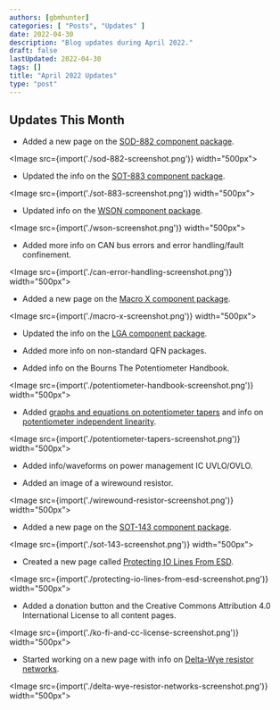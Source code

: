 ```yaml
---
authors: [gbmhunter]
categories: [ "Posts", "Updates" ]
date: 2022-04-30
description: "Blog updates during April 2022."
draft: false
lastUpdated: 2022-04-30
tags: []
title: "April 2022 Updates"
type: "post"
---
```



## Updates This Month

* Added a new page on the [SOD-882 component package](/pcb-design/component-packages/sod-882-component-package/).

<Image src={import('./sod-882-screenshot.png')} width="500px"></Image>

* Updated the info on the [SOT-883 component package](/pcb-design/component-packages/sot-883-component-package/).

<Image src={import('./sot-883-screenshot.png')} width="500px"></Image>

* Updated info on the [WSON component package](/pcb-design/component-packages/wson-component-package/).

<Image src={import('./wson-screenshot.png')} width="500px"></Image>

* Added more info on CAN bus errors and error handling/fault confinement.

<Image src={import('./can-error-handling-screenshot.png')} width="500px"></Image>

* Added a new page on the [Macro X component package](/pcb-design/component-packages/macro-x-component-package/).

<Image src={import('./macro-x-screenshot.png')} width="500px"></Image>

* Updated the info on the [LGA component package](/pcb-design/component-packages/lga-component-package/).

* Added more info on non-standard QFN packages.

* Added info on the Bourns The Potentiometer Handbook.

<Image src={import('./potentiometer-handbook-screenshot.png')} width="500px"></Image>

* Added [graphs and equations on potentiometer tapers](/electronics/components/potentiometers-and-rheostats/#taper) and info on [potentiometer independent linearity](/electronics/components/potentiometers-and-rheostats/#tolerance-and-linearity).

<Image src={import('./potentiometer-tapers-screenshot.png')} width="500px"></Image>

* Added info/waveforms on power management IC UVLO/OVLO.

* Added an image of a wirewound resistor.

<Image src={import('./wirewound-resistor-screenshot.png')} width="500px"></Image>

* Added a new page on the [SOT-143 component package](/pcb-design/component-packages/sot-143-component-package/).

<Image src={import('./sot-143-screenshot.png')} width="500px"></Image>

* Created a new page called [Protecting IO Lines From ESD](/electronics/circuit-design/esd-protection/protecting-io-lines-from-esd/).

<Image src={import('./protecting-io-lines-from-esd-screenshot.png')} width="500px"></Image>

* Added a donation button and the Creative Commons Attribution 4.0 International License to all content pages.

<Image src={import('./ko-fi-and-cc-license-screenshot.png')} width="500px"></Image>

* Started working on a new page with info on [Delta-Wye resistor networks](/electronics/components/resistors/delta-wye-resistor-networks/).

<Image src={import('./delta-wye-resistor-networks-screenshot.png')} width="500px"></Image>

